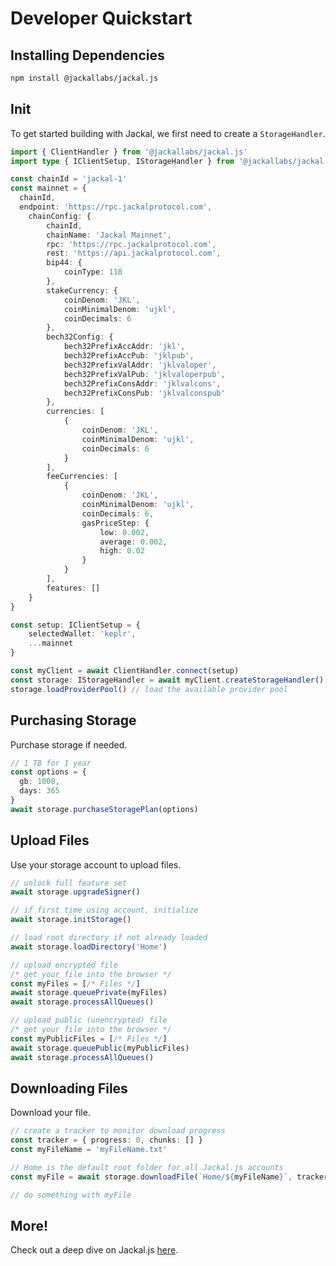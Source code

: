# Developer Quickstart

## Installing Dependencies
```bash [Terminal]
npm install @jackallabs/jackal.js
```

## Init
To get started building with Jackal, we first need to create a `StorageHandler`.

```typescript
import { ClientHandler } from '@jackallabs/jackal.js'
import type { IClientSetup, IStorageHandler } from '@jackallabs/jackal.js'

const chainId = 'jackal-1'
const mainnet = {
  chainId,
  endpoint: 'https://rpc.jackalprotocol.com',
    chainConfig: {
        chainId,
        chainName: 'Jackal Mainnet',
        rpc: 'https://rpc.jackalprotocol.com',
        rest: 'https://api.jackalprotocol.com',
        bip44: {
            coinType: 118
        },
        stakeCurrency: {
            coinDenom: 'JKL',
            coinMinimalDenom: 'ujkl',
            coinDecimals: 6
        },
        bech32Config: {
            bech32PrefixAccAddr: 'jkl',
            bech32PrefixAccPub: 'jklpub',
            bech32PrefixValAddr: 'jklvaloper',
            bech32PrefixValPub: 'jklvaloperpub',
            bech32PrefixConsAddr: 'jklvalcons',
            bech32PrefixConsPub: 'jklvalconspub'
        },
        currencies: [
            {
                coinDenom: 'JKL',
                coinMinimalDenom: 'ujkl',
                coinDecimals: 6
            }
        ],
        feeCurrencies: [
            {
                coinDenom: 'JKL',
                coinMinimalDenom: 'ujkl',
                coinDecimals: 6,
                gasPriceStep: {
                    low: 0.002,
                    average: 0.002,
                    high: 0.02
                }
            }
        ],
        features: []
    }
}

const setup: IClientSetup = {
    selectedWallet: 'keplr',
    ...mainnet
}

const myClient = await ClientHandler.connect(setup)
const storage: IStorageHandler = await myClient.createStorageHandler()
storage.loadProviderPool() // load the available provider pool
```

## Purchasing Storage
Purchase storage if needed.

```typescript
// 1 TB for 1 year
const options = {
  gb: 1000,
  days: 365
}
await storage.purchaseStoragePlan(options)
```

## Upload Files
Use your storage account to upload files.

```typescript
// unlock full feature set
await storage.upgradeSigner()

// if first time using account, initialize
await storage.initStorage()

// load root directory if not already loaded
await storage.loadDirectory('Home')

// upload encrypted file
/* get your file into the browser */
const myFiles = [/* Files */]
await storage.queuePrivate(myFiles)
await storage.processAllQueues()

// upload public (unencrypted) file
/* get your file into the browser */
const myPublicFiles = [/* Files */]
await storage.queuePublic(myPublicFiles)
await storage.processAllQueues()
```

## Downloading Files
Download your file.
```typescript
// create a tracker to monitor download progress
const tracker = { progress: 0, chunks: [] }
const myFileName = 'myFileName.txt'

// Home is the default root folder for all Jackal.js accounts
const myFile = await storage.downloadFile(`Home/${myFileName}`, tracker)

// do something with myFile
```

## More!
Check out a deep dive on Jackal.js [here](https://jackallabs.github.io/jackal.js/).